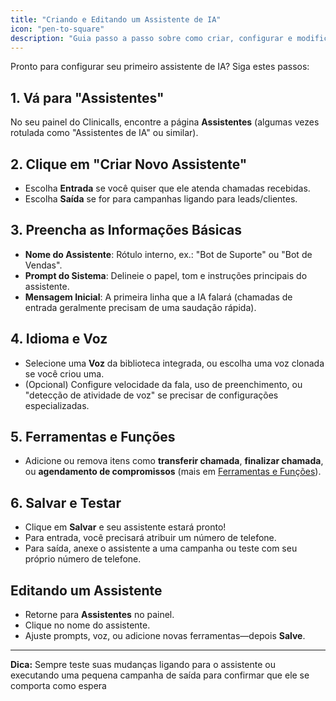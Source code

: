 ```yaml
---
title: "Criando e Editando um Assistente de IA"
icon: "pen-to-square"
description: "Guia passo a passo sobre como criar, configurar e modificar seus assistentes de IA para chamadas de entrada e saída"
---
```


Pronto para configurar seu primeiro assistente de IA? Siga estes passos:

## 1. Vá para "Assistentes"

No seu painel do Clinicalls, encontre a página **Assistentes** (algumas vezes rotulada como "Assistentes de IA" ou similar).

## 2. Clique em "Criar Novo Assistente"

- Escolha **Entrada** se você quiser que ele atenda chamadas recebidas.
- Escolha **Saída** se for para campanhas ligando para leads/clientes.

## 3. Preencha as Informações Básicas

- **Nome do Assistente**: Rótulo interno, ex.: "Bot de Suporte" ou "Bot de Vendas".
- **Prompt do Sistema**: Delineie o papel, tom e instruções principais do assistente.
- **Mensagem Inicial**: A primeira linha que a IA falará (chamadas de entrada geralmente precisam de uma saudação rápida).

## 4. Idioma e Voz

- Selecione uma **Voz** da biblioteca integrada, ou escolha uma voz clonada se você criou uma.
- (Opcional) Configure velocidade da fala, uso de preenchimento, ou "detecção de atividade de voz" se precisar de configurações especializadas.

## 5. Ferramentas e Funções

- Adicione ou remova itens como **transferir chamada**, **finalizar chamada**, ou **agendamento de compromissos** (mais em [Ferramentas e Funções](/ai-assistants/tools-and-functions)).

## 6. Salvar e Testar

- Clique em **Salvar** e seu assistente estará pronto\!
- Para entrada, você precisará atribuir um número de telefone.
- Para saída, anexe o assistente a uma campanha ou teste com seu próprio número de telefone.

## Editando um Assistente

- Retorne para **Assistentes** no painel.
- Clique no nome do assistente.
- Ajuste prompts, voz, ou adicione novas ferramentas—depois **Salve**.

---

**Dica:** Sempre teste suas mudanças ligando para o assistente ou executando uma pequena campanha de saída para confirmar que ele se comporta como espera
